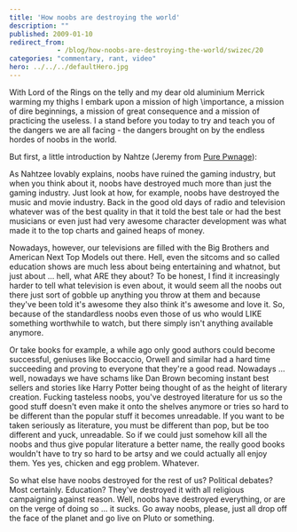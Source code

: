 ```yaml
---
title: 'How noobs are destroying the world'
description: ""
published: 2009-01-10
redirect_from: 
            - /blog/how-noobs-are-destroying-the-world/swizec/20
categories: "commentary, rant, video"
hero: ../../../defaultHero.jpg
---
```

With Lord of the Rings on the telly and my dear old aluminium Merrick warming my thighs I embark upon a mission of high \\importance, a mission of dire beginnings, a mission of great consequence and a mission of practicing the useless. I a stand before you today to try and teach you of the dangers we are all facing - the dangers brought on by the endless hordes of noobs in the world.

But first, a little introduction by Nahtze (Jeremy from [Pure Pwnage](http://www.purepwnage.com/)):

As Nahtzee lovably explains, noobs have ruined the gaming industry, but when you think about it, noobs have destroyed much more than just the gaming industry. Just look at how, for example, noobs have destroyed the music and movie industry. Back in the good old days of radio and television whatever was of the best quality in that it told the best tale or had the best musicians or even just had very awesome character development was what made it to the top charts and gained heaps of money.

Nowadays, however, our televisions are filled with the Big Brothers and American Next Top Models out there. Hell, even the sitcoms and so called education shows are much less about being entertaining and whatnot, but just about ... hell, what ARE they about? To be honest, I find it increasingly harder to tell what television is even about, it would seem all the noobs out there just sort of gobble up anything you throw at them and because they&#x27;ve been told it&#x27;s awesome they also think it&#x27;s awesome and love it. So, because of the standardless noobs even those of us who would LIKE something worthwhile to watch, but there simply isn&#x27;t anything available anymore.

Or take books for example, a while ago only good authors could become successful, geniuses like Boccaccio, Orwell and similar had a hard time succeeding and proving to everyone that they&#x27;re a good read. Nowadays ... well, nowadays we have schams like Dan Brown becoming instant best sellers and stories like Harry Potter being thought of as the height of literary creation. Fucking tasteless noobs, you&#x27;ve destroyed literature for us so the good stuff doesn&#x27;t even make it onto the shelves anymore or tries so hard to be different than the popular stuff it becomes unreadable. If you want to be taken seriously as literature, you must be different than pop, but be too different and yuck, unreadable. So if we could just somehow kill all the noobs and thus give popular literature a better name, the really good books wouldn&#x27;t have to try so hard to be artsy and we could actually all enjoy them. Yes yes, chicken and egg problem. Whatever.

So what else have noobs destroyed for the rest of us? Political debates? Most certainly. Education? They&#x27;ve destroyed it with all religious campaigning against reason. Well, noobs have destroyed everything, or are on the verge of doing so ... it sucks. Go away noobs, please, just all drop off the face of the planet and go live on Pluto or something.